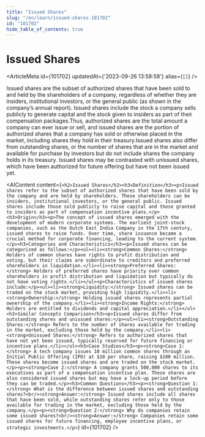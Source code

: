 ```yaml
---
title: "Issued Shares"
slug: "/en/learn/issued-shares-101702"
id: "101702"
hide_table_of_contents: true
---
```



# Issued Shares

<ArticleMeta id={101702} updatedAt={'2023-09-26 13:58:58'} alias={`[]`} />
<div className='border-solid border-b border-t-0 my-4 border-[var(--ifm-color-gray-300)]' />

Issued shares are the subset of authorized shares that have been sold to and held by the shareholders of a company, regardless of whether they are insiders, institutional investors, or the general public (as shown in the company’s annual report). Issued shares include the stock a company sells publicly to generate capital and the stock given to insiders as part of their compensation packages.Thus, authorized shares are the total amount a company can ever issue or sell, and issued shares are the portion of authorized shares that a company has sold or otherwise placed in the market, including shares they hold in their treasury.Issued shares also differ from outstanding shares, or the number of shares that are in the market and available for purchase by investors but do not include shares the company holds in its treasury. Issued shares may be contrasted with unissued shares, which have been authorized for future offering but have not been issued yet.

<AIContent content={`<h2>Issued Shares</h2><h3>Definition</h3><p>Issued shares refer to the subset of authorized shares that have been sold by the company and are held by shareholders. These shareholders can be insiders, institutional investors, or the general public. Issued shares include those sold publicly to raise capital and those granted to insiders as part of compensation incentive plans.</p><h3>Origin</h3><p>The concept of issued shares emerged with the development of modern corporate systems. The earliest joint-stock companies, such as the Dutch East India Company in the 17th century, issued shares to raise funds. Over time, share issuance became a crucial method for corporate financing, leading to the current system.</p><h3>Categories and Characteristics</h3><p>Issued shares can be categorized as follows:</p><ul><li><strong>Common Shares:</strong> Holders of common shares have rights to profit distribution and voting, but their claims are subordinate to creditors and preferred shareholders in liquidation.</li><li><strong>Preferred Shares:</strong> Holders of preferred shares have priority over common shareholders in profit distribution and liquidation but typically do not have voting rights.</li></ul><p>Characteristics of issued shares include:</p><ul><li><strong>Liquidity:</strong> Issued shares can be traded on the stock market, providing high liquidity.</li><li><strong>Ownership:</strong> Holding issued shares represents partial ownership of the company.</li><li><strong>Income Rights:</strong> Holders are entitled to dividends and capital appreciation.</li></ul><h3>Similar Concepts Comparison</h3><p>Issued shares differ from outstanding shares and unissued shares:</p><ul><li><strong>Outstanding Shares:</strong> Refers to the number of shares available for trading in the market, excluding those held by the company.</li><li><strong>Unissued Shares:</strong> Refers to authorized shares that have not yet been issued, typically reserved for future financing or incentive plans.</li></ul><h3>Case Studies</h3><p><strong>Case 1:</strong> A tech company issues 10 million common shares through an Initial Public Offering (IPO) at $10 per share, raising $100 million. These shares become issued shares and are traded on the stock market.</p><p><strong>Case 2:</strong> A company grants 500,000 shares to its executives as part of a compensation incentive plan. These shares are also considered issued shares but may have a lock-up period before they can be traded.</p><h3>Common Questions</h3><p><strong>Question 1:</strong> What is the difference between issued shares and outstanding shares?<br/><strong>Answer:</strong> Issued shares include all shares that have been sold, while outstanding shares refer only to those available for trading in the market, excluding those held by the company.</p><p><strong>Question 2:</strong> Why do companies retain some issued shares?<br/><strong>Answer:</strong> Companies retain some issued shares for future financing, employee incentive plans, or strategic investments.</p>`} id={101702} />
